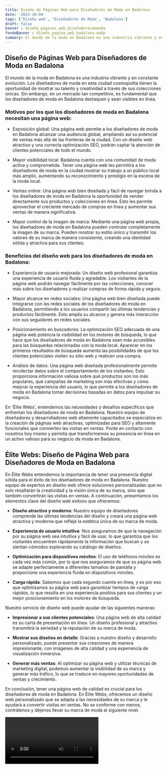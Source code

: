 ```yaml
---
title: Diseño de Páginas Web para Diseñadores de Moda en Badalona
date: '2023-10-04'
tags: ['Diseño web', 'Diseñadores de Moda', 'Badalona']
draft: false
banner : diseño_paginas_web_diseñadoresdemoda
fondoBanner : diseño_pagina_web_badalona.webp
summary: El mundo de la moda en Badalona es una industria vibrante y en constante evolución. Los diseñadores de moda en esta ciudad cosmopolita tienen la oportunidad de mostrar su talento y creatividad a través de sus colecciones únicas. Sin embargo, en un mercado tan competitivo, es fundamental que los diseñadores de moda en Badalona destaquen y sean visibles en línea. 
---
```


## Diseño de Páginas Web para Diseñadores de Moda en Badalona

El mundo de la moda en Badalona es una industria vibrante y en constante evolución. Los diseñadores de moda en esta ciudad cosmopolita tienen la oportunidad de mostrar su talento y creatividad a través de sus colecciones únicas. Sin embargo, en un mercado tan competitivo, es fundamental que los diseñadores de moda en Badalona destaquen y sean visibles en línea. 

### Motivos por los que los diseñadores de moda en Badalona necesitan una página web:

- Exposición global: Una página web permite a los diseñadores de moda en Badalona alcanzar una audiencia global, ampliando así su potencial de ventas más allá de las fronteras de la ciudad. Con un diseño web atractivo y una correcta optimización SEO, podrán captar la atención de clientes potenciales de todo el mundo.

- Mayor visibilidad local: Badalona cuenta con una comunidad de moda activa y comprometida. Tener una página web les permitirá a los diseñadores de moda en la ciudad mostrar su trabajo a un público local más amplio, aumentando su reconocimiento y prestigio en la escena de la moda local.

- Ventas online: Una página web bien diseñada y fácil de navegar brinda a los diseñadores de moda en Badalona la oportunidad de vender directamente sus productos y colecciones en línea. Esto les permite aprovechar el creciente mercado de compras en línea y aumentar sus ventas de manera significativa.

- Mayor control de la imagen de marca: Mediante una página web propia, los diseñadores de moda en Badalona pueden controlar completamente la imagen de su marca. Pueden mostrar su estilo único y transmitir los valores de su marca de manera consistente, creando una identidad sólida y atractiva para sus clientes.

### Beneficios del diseño web para los diseñadores de moda en Badalona:

- Experiencia de usuario mejorada: Un diseño web profesional garantiza una experiencia de usuario fluida y agradable. Los visitantes de la página web podrán navegar fácilmente por las colecciones, conocer más sobre los diseñadores y realizar compras de forma rápida y segura.

- Mayor alcance en redes sociales: Una página web bien diseñada puede integrarse con las redes sociales de los diseñadores de moda en Badalona, permitiendo a los usuarios compartir las últimas tendencias y productos fácilmente. Esto amplía su alcance y genera más interacción con sus seguidores en redes sociales.

- Posicionamiento en buscadores: La optimización SEO adecuada de una página web potencia la visibilidad en los motores de búsqueda, lo que hace que los diseñadores de moda en Badalona sean más accesibles para las búsquedas relacionadas con la moda local. Aparecer en los primeros resultados de búsqueda aumenta las posibilidades de que los clientes potenciales visiten su sitio web y realicen una compra.

- Análisis de datos: Una página web diseñada profesionalmente permite recolectar datos sobre el comportamiento de los visitantes. Esto proporciona información valiosa sobre qué productos son los más populares, qué campañas de marketing son más efectivas y cómo mejorar la experiencia del usuario, lo que permite a los diseñadores de moda en Badalona tomar decisiones basadas en datos para impulsar su negocio.

En 'Élite Webs', entendemos las necesidades y desafíos específicos que enfrentan los diseñadores de moda en Badalona. Nuestro equipo de diseñadores y desarrolladores web altamente capacitados se especializa en la creación de páginas web atractivas, optimizadas para SEO y altamente funcionales que convierten las visitas en ventas. Ponte en contacto con nosotros hoy mismo y permita que transformemos su presencia en línea en un activo valioso para su negocio de moda en Badalona.

<GifSeo />

<Cta />

## Élite Webs: Diseño de Página Web para Diseñadores de Moda en Badalona

En Élite Webs entendemos la importancia de tener una presencia digital sólida para el éxito de los diseñadores de moda en Badalona. Nuestro equipo de expertos en diseño web ofrece soluciones personalizadas que no solo resaltarán la creatividad y la visión única de su marca, sino que también convertirán las visitas en ventas. A continuación, presentamos los elementos clave del diseño web exitoso que ofrecemos:

- **Diseño atractivo y moderno**: Nuestro equipo de diseñadores comprende las últimas tendencias del diseño y creará una página web atractiva y moderna que refleje la estética única de su marca de moda.

- **Experiencia de usuario intuitiva**: Nos aseguramos de que la navegación por su página web sea intuitiva y fácil de usar, lo que garantiza que los visitantes encuentren rápidamente la información que buscan y se sientan cómodos explorando su catálogo de diseños.

- **Optimización para dispositivos móviles**: El uso de teléfonos móviles es cada vez más común, por lo que nos aseguramos de que su página web se adapte perfectamente a diferentes tamaños de pantalla y proporcione una experiencia fluida en dispositivos móviles.

- **Carga rápida**: Sabemos que cada segundo cuenta en línea, y es por eso que optimizamos su página web para garantizar tiempos de carga rápidos, lo que resulta en una experiencia positiva para sus clientes y un mejor posicionamiento en los motores de búsqueda.

Nuestro servicio de diseño web puede ayudar de las siguientes maneras:

- **Impresionar a sus clientes potenciales**: Una página web de alta calidad es su carta de presentación en línea. Un diseño profesional y atractivo transmitirá la seriedad y la reputación de su marca de moda.

- **Mostrar sus diseños en detalle**: Gracias a nuestro diseño y desarrollo personalizado, puede presentar sus creaciones de manera impresionante, con imágenes de alta calidad y una experiencia de visualización inmersiva.

- **Generar más ventas**: Al optimizar su página web y utilizar técnicas de marketing digital, podemos aumentar la visibilidad de su marca y generar más tráfico, lo que se traduce en mayores oportunidades de ventas y crecimiento.

En conclusión, tener una página web de calidad es crucial para los diseñadores de moda en Badalona. En Élite Webs, ofrecemos un diseño web personalizado que se adapta a las necesidades de su marca y le ayudará a convertir visitas en ventas. No se conforme con menos, contrátenos y déjenos llevar su marca de moda al siguiente nivel.

<Video />

<CtaBot job='Diseñadores de Moda' city='Badalona'/>

<Gmaps query='Badalona+españa+maps' />